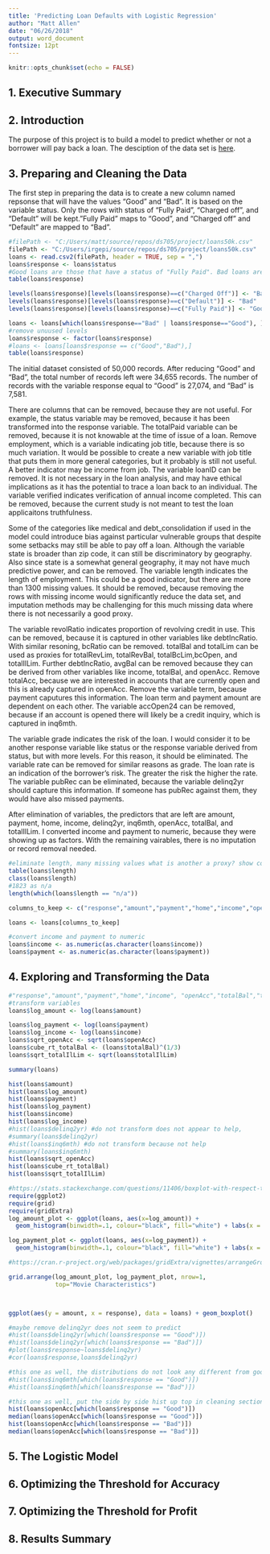 ```yaml
---
title: 'Predicting Loan Defaults with Logistic Regression'
author: "Matt Allen"
date: "06/26/2018"
output: word_document
fontsize: 12pt
---
```


```r
knitr::opts_chunk$set(echo = FALSE)
```

## 1. Executive Summary
## 2. Introduction

The purpose of this project is to build a model to predict whether or not a borrower will pay back a loan. The desciption of the data set is [here](https://datascienceuwl.github.io/Project2018/loans50k.csv).

## 3. Preparing and Cleaning the Data

The first step in preparing the data is to create a new column named repsonse that will have the values "Good" and "Bad". It is based on the variable status. Only the rows with status of "Fully Paid", "Charged off", and "Default" will be kept."Fully Paid" maps to "Good", and "Charged off" and "Default" are mapped to "Bad".

```r

#filePath <- "C:/Users/matt/source/repos/ds705/project/loans50k.csv"
filePath <- "C:/Users/irgepi/source/repos/ds705/project/loans50k.csv"
loans <- read.csv2(filePath, header = TRUE, sep = ",")
loans$response <- loans$status
#Good loans are those that have a status of "Fully Paid". Bad loans are those that have a status of "Charged Off" or "Default".
table(loans$response)

levels(loans$response)[levels(loans$response)==c("Charged Off")] <- "Bad"
levels(loans$response)[levels(loans$response)==c("Default")] <- "Bad"
levels(loans$response)[levels(loans$response)==c("Fully Paid")] <- "Good"

loans <- loans[which(loans$response=="Bad" | loans$response=="Good"), ]
#remove unuused levels
loans$response <- factor(loans$response)
#loans <- loans[loans$response == c("Good","Bad"),]
table(loans$response)
```

The initial dataset consisted of 50,000 records. After reducing "Good" and "Bad", the total number of records left were 34,655 records. The number of records with the variable response equal to "Good" is 27,074, and "Bad" is 7,581.

There are columns that can be removed, because they are not useful. For example, the status variable may be removed, because it has been transformed into the response variable. The totalPaid variable can be removed, because it is not knowable at the time of issue of a loan. Remove employment, which is a variable indicating job title, because there is so much variation. It would be possible to create a new variable with job title that puts them in more general categories, but it probably is still not useful. A better indicator may be income from job. The variable loanID can be removed. It is not necessary in the loan analysis, and may have ethical implications as it has the potential to trace a loan back to an individual. The variable verified indicates verification of annual income completed. This can be removed, because the current study is not meant to test the loan applicaitons truthfulness. 

Some of the categories like medical and debt_consolidation if used in the model could introduce bias against particular vulnerable groups that despite some setbacks may still be able to pay off a loan. Although the variable state is broader than zip code, it can still be discriminatory by geography. Also since  state is a somewhat general geography, it may not have much predictive power, and can be removed. 
The variable length indicates the length of employment. This could be a good indicator, but there are more than 1300 missing values. It should be removed, because removing the rows with missing income would significantly reduce the data set, and imputation methods may be challenging for this much missing data where there is not necessarily a good proxy.

The variable revolRatio indicates proportion of revolving credit in use. This can be removed, because it is captured in other variables like debtIncRatio. With similar resoning, bcRatio can be removed. totalBal and totalLim can be used as proxies for totalRevLim, totalRevBal, totalBcLim,bcOpen, and totalIlLim. Further debtIncRatio, avgBal can be removed because they can be derived from other variables like income, totalBal, and openAcc. Remove totalAcc, because we are interested in accounts that are currently open and this is already captured in openAcc. Remove the variable term, because payment caputures this information. The loan term and payment amount are dependent on each other. The variable accOpen24 can be removed, because if an account is opened there will likely be a credit inquiry, which is captured in inq6mth. 

The variable grade indicates the risk of the loan. I would consider it to be another response variable like status or the response variable derived from status, but with more levels. For this reason, it should be eliminated. The variable rate can be removed for similar reasons as grade. The loan rate is an indication of the borrower's risk. The greater the risk the higher the rate. The variable pubRec can be eliminated, because the variable delinq2yr should capture this information. If someone has pubRec against them, they would have also missed payments. 

After elimination of variables, the predictors that are left are amount, payment, home, income, delinq2yr, inq6mth, openAcc, totalBal, and totalIlLim. I converted income and payment to numeric, because they were showing up as factors. With the remaining vairables, there is no imputation or record removal needed.

```r
#eliminate length, many missing values what is another a proxy? show count of n/a.
table(loans$length)
class(loans$length)
#1823 as n/a
length(which(loans$length == "n/a"))

columns_to_keep <- c("response","amount","payment","home","income","openAcc","totalBal","totalIlLim") #,"delinq2yr","inq6mth" removed

loans <- loans[columns_to_keep]

#convert income and payment to numeric
loans$income <- as.numeric(as.character(loans$income))
loans$payment <- as.numeric(as.character(loans$payment))
```


## 4. Exploring and Transforming the Data


```r
#"response","amount","payment","home","income", "openAcc","totalBal","totalIlLim"
#transform variables
loans$log_amount <- log(loans$amount)

loans$log_payment <- log(loans$payment)
loans$log_income <- log(loans$income)
loans$sqrt_openAcc <- sqrt(loans$openAcc)
loans$cube_rt_totalBal <- (loans$totalBal)^(1/3)
loans$sqrt_totalIlLim <- sqrt(loans$totalIlLim)

summary(loans)

hist(loans$amount)
hist(loans$log_amount)
hist(loans$payment)
hist(loans$log_payment)
hist(loans$income)
hist(loans$log_income)
#hist(loans$delinq2yr) #do not transform does not appear to help, 
#summary(loans$delinq2yr)
#hist(loans$inq6mth) #do not transform because not help
#summary(loans$inq6mth)
hist(loans$sqrt_openAcc)
hist(loans$cube_rt_totalBal)
hist(loans$sqrt_totalIlLim)

#https://stats.stackexchange.com/questions/11406/boxplot-with-respect-to-two-factors-using-ggplot2-in-r
require(ggplot2)
require(grid)
require(gridExtra)
log_amount_plot <- ggplot(loans, aes(x=log_amount)) + 
  geom_histogram(binwidth=.1, colour="black", fill="white") + labs(x = "Log of Amount")

log_payment_plot <- ggplot(loans, aes(x=log_payment)) + 
  geom_histogram(binwidth=.1, colour="black", fill="white") + labs(x = "Log of Payment")

#https://cran.r-project.org/web/packages/gridExtra/vignettes/arrangeGrob.html

grid.arrange(log_amount_plot, log_payment_plot, nrow=1,
             top="Movie Characteristics")



ggplot(aes(y = amount, x = response), data = loans) + geom_boxplot()

#maybe remove delinq2yr does not seem to predict
#hist(loans$delinq2yr[which(loans$response == "Good")])
#hist(loans$delinq2yr[which(loans$response == "Bad")])
#plot(loans$response~loans$delinq2yr)
#cor(loans$response,loans$delinq2yr)

#this one as well, the distributions do not look any different from good to bad.
#hist(loans$inq6mth[which(loans$response == "Good")])
#hist(loans$inq6mth[which(loans$response == "Bad")])

#this one as well, put the side by side hist up top in cleaning section. cannot discern if gives information.
hist(loans$openAcc[which(loans$response == "Good")])
median(loans$openAcc[which(loans$response == "Good")])
hist(loans$openAcc[which(loans$response == "Bad")])
median(loans$openAcc[which(loans$response == "Bad")])

```


## 5. The Logistic Model
## 6. Optimizing the Threshold for Accuracy
## 7. Optimizing the Threshold for Profit
## 8. Results Summary
